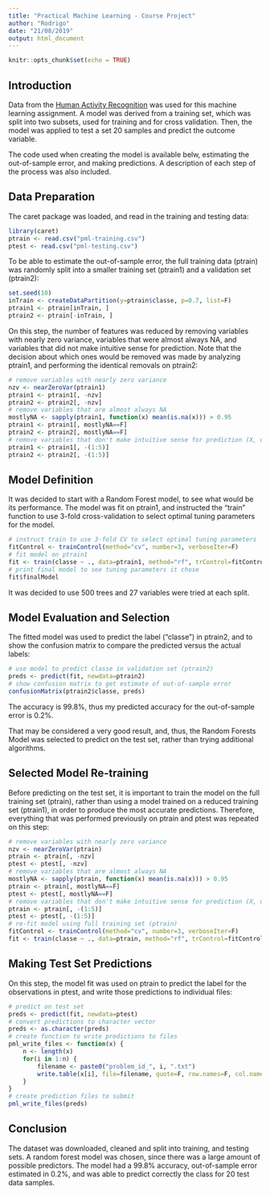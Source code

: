 ---
title: "Practical Machine Learning - Course Project"
author: "Rodrigo"
date: "21/08/2019"
output: html_document
---

```{r setup, include=FALSE}
knitr::opts_chunk$set(echo = TRUE)
```

## Introduction

Data from the [Human Activity Recognition](http://web.archive.org/web/20161224072740/http:/groupware.les.inf.puc-rio.br/har) was used for this machine learning assignment. A model was derived from a training set, which was split into two subsets, used for training and for cross validation. Then, the model was applied to test a set 20 samples and predict the outcome variable.

The code used when creating the model is available belw, estimating the out-of-sample error, and making predictions. A description of each step of the process was also included.

## Data Preparation

The caret package was loaded, and read in the training and testing data:

```{r}
library(caret)
ptrain <- read.csv("pml-training.csv")
ptest <- read.csv("pml-testing.csv")
```

To be able to estimate the out-of-sample error, the full training data (ptrain) was randomly split into a smaller training set (ptrain1) and a validation set (ptrain2):

```{r}
set.seed(10)
inTrain <- createDataPartition(y=ptrain$classe, p=0.7, list=F)
ptrain1 <- ptrain[inTrain, ]
ptrain2 <- ptrain[-inTrain, ]
```

On this step, the number of features was reduced by removing variables with nearly zero variance, variables that were almost always NA, and variables that did not make intuitive sense for prediction. Note that the decision about which ones would be removed was made by analyzing ptrain1, and performing the identical removals on ptrain2:

```{r}
# remove variables with nearly zero variance
nzv <- nearZeroVar(ptrain1)
ptrain1 <- ptrain1[, -nzv]
ptrain2 <- ptrain2[, -nzv]
# remove variables that are almost always NA
mostlyNA <- sapply(ptrain1, function(x) mean(is.na(x))) > 0.95
ptrain1 <- ptrain1[, mostlyNA==F]
ptrain2 <- ptrain2[, mostlyNA==F]
# remove variables that don't make intuitive sense for prediction (X, user_name, raw_timestamp_part_1, raw_timestamp_part_2, cvtd_timestamp), which happen to be the first five variables
ptrain1 <- ptrain1[, -(1:5)]
ptrain2 <- ptrain2[, -(1:5)]
```

## Model Definition

It was decided to start with a Random Forest model, to see what would be its performance. The model was fit on ptrain1, and instructed the "train" function to use 3-fold cross-validation to select optimal tuning parameters for the model.

```{r}
# instruct train to use 3-fold CV to select optimal tuning parameters
fitControl <- trainControl(method="cv", number=3, verboseIter=F)
# fit model on ptrain1
fit <- train(classe ~ ., data=ptrain1, method="rf", trControl=fitControl)
# print final model to see tuning parameters it chose
fit$finalModel
```

It was decided to use 500 trees and 27 variables were tried at each split.

## Model Evaluation and Selection

The fitted model was used to predict the label ("classe") in ptrain2, and to show the confusion matrix to compare the predicted versus the actual labels:

```{r}
# use model to predict classe in validation set (ptrain2)
preds <- predict(fit, newdata=ptrain2)
# show confusion matrix to get estimate of out-of-sample error
confusionMatrix(ptrain2$classe, preds)
```

The accuracy is 99.8%, thus my predicted accuracy for the out-of-sample error is 0.2%.

That may be considered a very good result, and, thus, the Random Forests Model was selected to predict on the test set, rather than trying additional algorithms.

## Selected Model Re-training

Before predicting on the test set, it is important to train the model on the full training set (ptrain), rather than using a model trained on a reduced training set (ptrain1), in order to produce the most accurate predictions. Therefore, everything that was performed previously on ptrain and ptest was repeated on this step:

```{r}
# remove variables with nearly zero variance
nzv <- nearZeroVar(ptrain)
ptrain <- ptrain[, -nzv]
ptest <- ptest[, -nzv]
# remove variables that are almost always NA
mostlyNA <- sapply(ptrain, function(x) mean(is.na(x))) > 0.95
ptrain <- ptrain[, mostlyNA==F]
ptest <- ptest[, mostlyNA==F]
# remove variables that don't make intuitive sense for prediction (X, user_name, raw_timestamp_part_1, raw_timestamp_part_2, cvtd_timestamp), which happen to be the first five variables
ptrain <- ptrain[, -(1:5)]
ptest <- ptest[, -(1:5)]
# re-fit model using full training set (ptrain)
fitControl <- trainControl(method="cv", number=3, verboseIter=F)
fit <- train(classe ~ ., data=ptrain, method="rf", trControl=fitControl)
```

## Making Test Set Predictions

On this step, the model fit was used on ptrain to predict the label for the observations in ptest, and write those predictions to individual files:

```{r}
# predict on test set
preds <- predict(fit, newdata=ptest)
# convert predictions to character vector
preds <- as.character(preds)
# create function to write predictions to files
pml_write_files <- function(x) {
    n <- length(x)
    for(i in 1:n) {
        filename <- paste0("problem_id_", i, ".txt")
        write.table(x[i], file=filename, quote=F, row.names=F, col.names=F)
    }
}
# create prediction files to submit
pml_write_files(preds)
```

## Conclusion
The dataset was downloaded, cleaned and split into training, and testing sets. A random forest model was chosen, since there was a large amount of possible predictors. The model had a 99.8% accuracy, out-of-sample error estimated in 0.2%, and was able to predict correctly the class for 20 test data samples.
